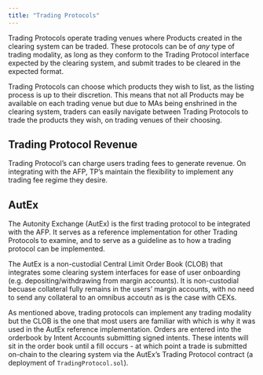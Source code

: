 ```yaml
---
title: "Trading Protocols"
---
```


Trading Protocols operate trading venues where Products created in the clearing system can be traded. These protocols can be of _any_ type of trading modality, as long as they conform to the Trading Protocol interface expected by the clearing system, and submit trades to be cleared in the expected format.

Trading Protocols can choose which products they wish to list, as the listing process is up to their discretion. This means that not all Products may be available on each trading venue but due to MAs being enshrined in the clearing system, traders can easily navigate between Trading Protocols to trade the products they wish, on trading venues of their choosing.

## Trading Protocol Revenue
Trading Protocol's can charge users trading fees to generate revenue. On integrating with the AFP, TP's maintain the flexibility to implement any trading fee regime they desire.



## AutEx
The Autonity Exchange (AutEx) is the first trading protocol to be integrated with the AFP. It serves as a reference implementation for other Trading Protocols to examine, and to serve as a guideline as to how a trading protocol can be implemented.

The AutEx is a non-custodial Central Limit Order Book (CLOB) that integrates some clearing system interfaces for ease of user onboarding (e.g. depositing/withdrawing from margin accounts). It is non-custodial becuase collateral fully remains in the users' margin accounts, with no need to send any collateral to an omnibus accoutn as is the case with CEXs.

As mentioned above, trading protocols can implement any trading modality but the CLOB is the one that most users are familiar with which is why it was used in the AutEx reference implementation. Orders are entered into the orderbook by Intent Accounts submitting signed intents. These intents will sit in the order book until a fill occurs - at which point a trade is submitted on-chain to the clearing system via the AutEx's Trading Protocol contract (a deployment of `TradingProtocol.sol`).


